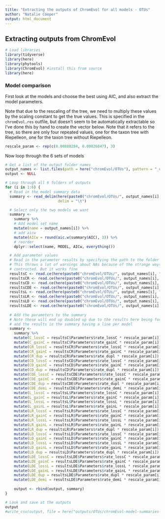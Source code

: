 ```yaml
---
title: "Extracting the outputs of ChromEvol for all models - OTUs"
author: "Natalie Cooper"
output: html_document
---
```


## Extracting outputs from ChromEvol

```r
# Load libraries
library(tidyverse)
library(here)
library(phytools)
library(ChromEvol) #install this from source
library(here)
```

### Model comparison
First look at the models and choose the best using AIC, and also extract the model parameters. 

Note that due to the rescaling of the tree, we need to multiply these values by the scaling constant to get the true values. This is specified in the `chromEvol.res` outfile, but doesn't seem to be automatically extractable so I've done this by hand to create the vector below. Note that it refers to the tree, so there are only four repeated values, one for the taxon tree with Riepelleon, one for the taxon tree without Riepelleon.

```r
rescale_param <- rep(c(0.00888284, 0.00826847), 3)
```

Now loop through the 6 sets of models
```r
# Get a list of the output folder names
output_names <- list.files(path = here("chromEvol/OTUs"), pattern = "_out")
output <- NULL

# Loop through all 6 folders of outputs
for (i in 1:6) {
  # Read in the model summary data
  summary <- read_delim(here(paste0("chromEvol/OTUs/", output_names[i], "/models_summary.txt")), 
                        delim = "\t")

  # Select only the two models we want
  summary <-
    summary %>%
    # Add model set name
    mutate(name = output_names[i]) %>%
    # add aicw
    mutate(AICw = round(aic.w(summary$AIC), 3)) %>%
    # reorder
    dplyr::select(name, MODEL, AICw, everything()) 

  # Add parameter values
  # Read in the parameter results by specifying the path to the folder for each model
  # This throws a lot of warnings about NAs because of the strange ways these outputs are
  # contructed. But it works fine
  resultsC <- read.ce(here(paste0("chromEvol/OTUs/", output_names[i], "/CONST_RATE_NO_DUPL")))
  resultsCR <- read.ce(here(paste0("chromEvol/OTUs/", output_names[i], "/CONST_RATE")))
  resultsCD <- read.ce(here(paste0("chromEvol/OTUs/", output_names[i], "/CONST_RATE_DEMI")))
  resultsCDE <- read.ce(here(paste0("chromEvol/OTUs/", output_names[i], "/CONST_RATE_DEMI_EST")))
  resultsL <- read.ce(here(paste0("chromEvol/OTUs/", output_names[i], "/LINEAR_RATE_NO_DUPL")))
  resultsLR <- read.ce(here(paste0("chromEvol/OTUs/", output_names[i], "/LINEAR_RATE")))
  resultsLD <- read.ce(here(paste0("chromEvol/OTUs/", output_names[i], "/LINEAR_RATE_DEMI")))
  resultsLDE <- read.ce(here(paste0("chromEvol/OTUs/", output_names[i], "/LINEAR_RATE_DEMI_EST")))
  
  # Add the parameters to the summary
  # Note these will end up doubled up due to the results here being for each model
  # and the results in the summary having a line per model
  summary <-
    summary %>%
    mutate(C_lossC = resultsC$Parameters$rate_lossC * rescale_param[i]) %>%
    mutate(C_gainC = resultsC$Parameters$rate_gainC * rescale_param[i]) %>%
    mutate(CR_lossC = resultsCR$Parameters$rate_lossC * rescale_param[i]) %>%
    mutate(CR_gainC = resultsCR$Parameters$rate_gainC * rescale_param[i]) %>%
    mutate(CR_dup = resultsCR$Parameters$rate_dupl * rescale_param[i]) %>%
    mutate(CD_lossC = resultsCD$Parameters$rate_lossC * rescale_param[i]) %>%
    mutate(CD_gainC = resultsCD$Parameters$rate_gainC * rescale_param[i]) %>%
    mutate(CD_dup = resultsCD$Parameters$rate_dupl * rescale_param[i]) %>%
    mutate(CDE_lossC = resultsCDE$Parameters$rate_lossC * rescale_param[i]) %>%
    mutate(CDE_gainC = resultsCDE$Parameters$rate_gainC * rescale_param[i]) %>%
    mutate(CDE_dup = resultsCDE$Parameters$rate_dupl * rescale_param[i]) %>%
    mutate(CDE_demi = resultsCDE$Parameters$rate_demi * rescale_param[i]) %>%
    mutate(L_lossC = resultsL$Parameters$rate_lossC * rescale_param[i]) %>%
    mutate(L_gainC = resultsL$Parameters$rate_gainC * rescale_param[i]) %>%
    mutate(L_lossL = resultsL$Parameters$rate_lossL * rescale_param[i]) %>%
    mutate(L_gainL = resultsL$Parameters$rate_gainL * rescale_param[i]) %>%
    mutate(LR_lossC = resultsLR$Parameters$rate_lossC * rescale_param[i]) %>%
    mutate(LR_gainC = resultsLR$Parameters$rate_gainC * rescale_param[i]) %>%
    mutate(LR_lossL = resultsLR$Parameters$rate_lossL * rescale_param[i]) %>%
    mutate(LR_gainL = resultsLR$Parameters$rate_gainL * rescale_param[i]) %>%
    mutate(LR_dup = resultsLR$Parameters$rate_dupl * rescale_param[i]) %>%
    mutate(LD_lossC = resultsLD$Parameters$rate_lossC * rescale_param[i]) %>%
    mutate(LD_gainC = resultsLD$Parameters$rate_gainC * rescale_param[i]) %>%
    mutate(LD_lossL = resultsLD$Parameters$rate_lossL * rescale_param[i]) %>%
    mutate(LD_gainL = resultsLD$Parameters$rate_gainL * rescale_param[i]) %>%
    mutate(LD_dup = resultsLD$Parameters$rate_dupl * rescale_param[i]) %>%
    mutate(LDE_lossC = resultsLDE$Parameters$rate_lossC * rescale_param[i]) %>%
    mutate(LDE_gainC = resultsLDE$Parameters$rate_gainC * rescale_param[i]) %>%
    mutate(LDE_lossL = resultsLDE$Parameters$rate_lossL * rescale_param[i]) %>%
    mutate(LDE_gainL = resultsLDE$Parameters$rate_gainL * rescale_param[i]) %>%
    mutate(LDE_dup = resultsLDE$Parameters$rate_dupl * rescale_param[i]) %>%
    mutate(LDE_demi = resultsLDE$Parameters$rate_demi * rescale_param[i])
    
    output <- rbind(output, summary)
}

# Look and save at the outputs
output
#write_csv(output, file = here("outputs/OTUs/chromEvol-model-summaries-ALL-MODELS.csv"))
```